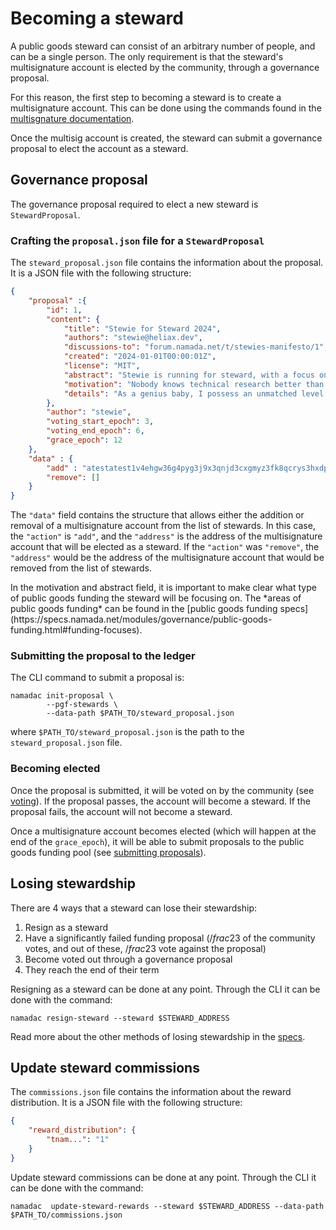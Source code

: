 
# Becoming a steward

A public goods steward can consist of an arbitrary number of people, and can be a single person. The only requirement is that the steward's multisignature account is elected by the community, through a governance proposal.

For this reason, the first step to becoming a steward is to create a multisignature account. 
This can be done using the commands found in the [multisgnature documentation](../transparent-accounts/multisignature.mdx). 

Once the multisig account is created, the steward can submit a governance proposal to elect the account as a steward.

## Governance proposal

The governance proposal required to elect a new steward is `StewardProposal`.

### Crafting the `proposal.json` file for a `StewardProposal`

The `steward_proposal.json` file contains the information about the proposal. It is a JSON file with the following structure:

```json
{
    "proposal" :{
        "id": 1,
        "content": {
            "title": "Stewie for Steward 2024",
            "authors": "stewie@heliax.dev",
            "discussions-to": "forum.namada.net/t/stewies-manifesto/1",
            "created": "2024-01-01T00:00:01Z",
            "license": "MIT",
            "abstract": "Stewie is running for steward, with a focus on technical research. The technical research I will be focused on will definitely not be for weapons of mass destruction. There is some possibility however that I may be focusing somewhat on open source software for weapons of mass destruction.",
            "motivation": "Nobody knows technical research better than me. Trust me. I know it. I have the best technical research. I will be the best steward. Last night, Namada called me and said, Stewie, thank you. I will make public goods funding great again",
            "details": "As a genius baby, I possess an unmatched level of intelligence and a visionary mindset. I will utilize these qualities to solve the most complex problems, and direct public goods funding towards weapons of mass destruction ... i mean open source software for weapons of mass destruction"
        },
        "author": "stewie",
        "voting_start_epoch": 3,
        "voting_end_epoch": 6,
        "grace_epoch": 12
    },
    "data" : {
        "add" : "atestatest1v4ehgw36g4pyg3j9x3qnjd3cxgmyz3fk8qcrys3hxdp5xwfnx3zyxsj9xgunxsfjg5u5xvzyzrrqtn",
        "remove": []
    }    
}
```

The `"data"` field contains the structure that allows either the addition or removal of 
a multisignature account from the list of stewards. In this case, the `"action"` is `"add"`, 
and the `"address"` is the address of the multisignature account that will be elected as a steward. 
If the `"action"` was `"remove"`, the `"address"` would be the address of the multisignature account 
that would be removed from the list of stewards.

<Callout>
In the motivation and abstract field, it is important to make clear what type of 
public goods funding the steward will be focusing on. 
The *areas of public goods funding* can be found in the 
[public goods funding specs](https://specs.namada.net/modules/governance/public-goods-funding.html#funding-focuses).
</Callout>

### Submitting the proposal to the ledger

The CLI command to submit a proposal is:

```shell copy
namadac init-proposal \
        --pgf-stewards \
        --data-path $PATH_TO/steward_proposal.json
```
where `$PATH_TO/steward_proposal.json` is the path to the `steward_proposal.json` file.

### Becoming elected

Once the proposal is submitted, it will be voted on by the community (see [voting](./voting.mdx)). If the proposal passes, the account will become a steward. If the proposal fails, the account will not become a steward.

Once a multisignature account becomes elected (which will happen at the end of the `grace_epoch`), it will be able to submit proposals to the public goods funding pool (see [submitting proposals](./proposing.mdx#proposing-funding)).

## Losing stewardship

There are 4 ways that a steward can lose their stewardship:

1. Resign as a steward
2. Have a significantly failed funding proposal ($/frac{2}{3}$ of the community votes, and out of these, $/frac{2}{3}$ vote against the proposal)
3. Become voted out through a governance proposal
4. They reach the end of their term

Resigning as a steward can be done at any point. 
Through the CLI it can be done with the command:

```shell copy
namadac resign-steward --steward $STEWARD_ADDRESS
```

Read more about the other methods of losing stewardship in the [specs](https://specs.namada.net/modules/goverance/public-goods-funding/becoming-a-steward#losing-stewardship-status).

## Update steward commissions

The `commissions.json` file contains the information about the reward distribution. It is a JSON file with the following structure:

```json
{
    "reward_distribution": {
        "tnam...": "1"
    }
}
```

Update steward commissions can be done at any point. 
Through the CLI it can be done with the command:

```shell copy
namadac  update-steward-rewards --steward $STEWARD_ADDRESS --data-path $PATH_TO/commissions.json
```